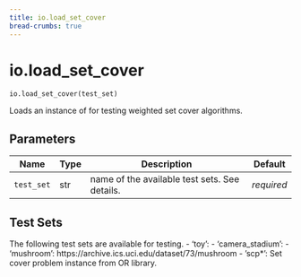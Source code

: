 ```yaml
---
title: io.load_set_cover
bread-crumbs: true
---
```

# io.load_set_cover { #geomcover.io.load_set_cover }

`io.load_set_cover(test_set)`

Loads an instance of for testing weighted set cover algorithms.

## Parameters

| Name       | Type   | Description                                   | Default    |
|------------|--------|-----------------------------------------------|------------|
| `test_set` | str    | name of the available test sets. See details. | _required_ |

## Test Sets

The following test sets are available for testing.
- 'toy':
- 'camera_stadium':
- 'mushroom': https://archive.ics.uci.edu/dataset/73/mushroom
- 'scp*': Set cover problem instance from OR library.